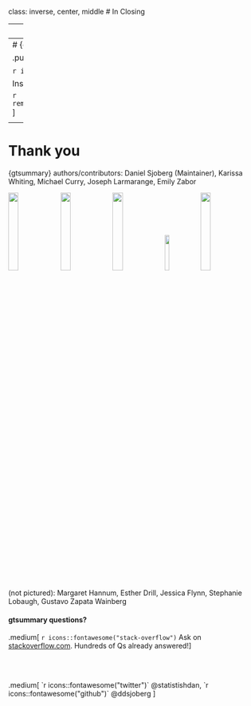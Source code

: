 class: inverse, center, middle
# In Closing


---
# {gtsummary} website

.large[http://www.danieldsjoberg.com/gtsummary/]

<p align="center"><img src="Images/gtsummary_website.png" width=80%></p>


---
# {gtsummary} installation

.pull-left[
Install production version from CRAN:

```r
install.packages("gtsummary")
```
]
.pull-right[

Install development version from GitHub:

```r
remotes::install_github("ddsjoberg/gtsummary")
```
]

<p align="center"><img src="Images/cran-downloads.png" width=80%></p>

---
# Thank you

{gtsummary} authors/contributors: Daniel Sjoberg (Maintainer), Karissa Whiting, Michael Curry, Joseph Larmarange, Emily Zabor

<img src="Images/sjoberg.jpg" width=20%>
<img src="Images/whiting.jpg" width=20%>
<img src="Images/curry.jpg" width=20%>
<img src="Images/larmarange.jpg" width=13.5%>
<img src="Images/zabor.jpg" width=20%>

(not pictured): Margaret Hannum, Esther Drill, Jessica Flynn, Stephanie Lobaugh, Gustavo Zapata Wainberg

#### gtsummary questions?

.medium[
`r icons::fontawesome("stack-overflow")` Ask on [stackoverflow.com](stackoverflow.com). Hundreds of Qs already answered!
]

<br>
<br>

.medium[
`r icons::fontawesome("twitter")` @statistishdan,    `r icons::fontawesome("github")` @ddsjoberg
]